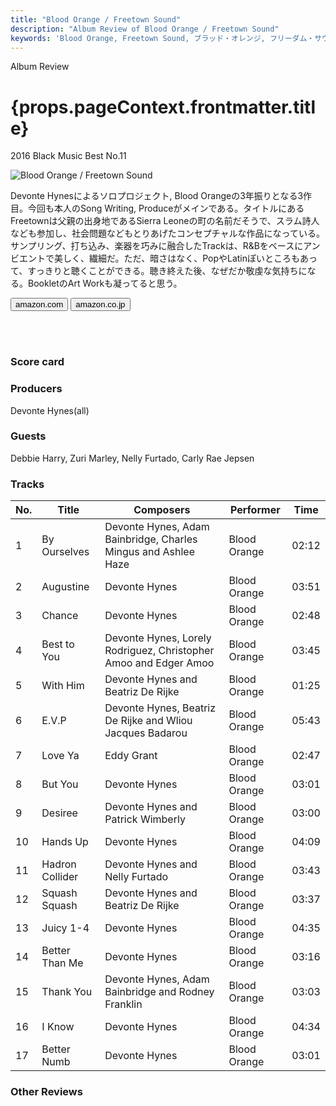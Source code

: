```yaml
---
title: "Blood Orange / Freetown Sound"
description: "Album Review of Blood Orange / Freetown Sound"
keywords: 'Blood Orange, Freetown Sound, ブラッド・オレンジ, フリーダム・サウンド'
---
```





<p className="largeP">Album Review</p>
<h1 className="h1--no--margin">{props.pageContext.frontmatter.title}</h1>
<p className="largeP"><Link to="/best50/2016/">2016 Black Music Best No.11</Link></p>

<Row  className="image-card-group">
	<Column colMd={"4"} colLg={"4"} noGutterMdLeft="">
       <ImageCard>

![Blood Orange / Freetown Sound](../../images/cd/bloodorange2L.jpg) 

</ImageCard>
	</Column>
	<Column colMd={"4"} colLg={"8"} noGutterMdLeft="">
	<p>
	Devonte Hynesによるソロプロジェクト, Blood Orangeの3年振りとなる3作目。今回も本人のSong Writing, Produceがメインである。タイトルにあるFreetownは父親の出身地であるSierra Leoneの町の名前だそうで、スラム詩人なども参加し、社会問題などもとりあげたコンセプチャルな作品になっている。サンプリング、打ち込み、楽器を巧みに融合したTrackは、R&Bをベースにアンビエントで美しく、繊細だ。ただ、暗さはなく、PopやLatinぽいところもあって、すっきりと聴くことができる。聴き終えた後、なぜだか敬虔な気持ちになる。BookletのArt Workも凝ってると思う。
	</p>
	<div>
	  <Button href="https://amzn.to/337m82a" kind="primary" size="small" renderIcon={ArrowUpRight24}>
      amazon.com
    </Button>
    <Button href="https://amzn.to/328ZSWf" kind="secondary" size="small" renderIcon={ArrowUpRight24}>
      amazon.co.jp
    </Button>
	</div>
	<a href="https://geo.music.apple.com/jp/album/freetown-sound/1120719798?mt=1&app=music&ls=1&at=11lcug" style="display:inline-block;overflow:hidden;background:url(https://linkmaker.itunes.apple.com/ja-jp/lockup.svg?releaseDate=2016-06-28T00:00:00Z&kind=album&bubble=apple_music&style=mono-black) no-repeat;width:180px;height:45px;"></a>
	<a href="https://geo.music.apple.com/jp/album/freetown-sound/1120719798?app=itunes&at=11lcug" style="display:inline-block;overflow:hidden;background:url(https://linkmaker.itunes.apple.com/ja-jp/badge-lrg.svg?releaseDate=2016-06-28T00:00:00Z&kind=album&bubble=itunes_music) no-repeat;width:140px;height:45px;"></a>
	</Column>
</Row>
<Row >
	<Column colMd={"4"} colLg={"4"} noGutterMdLeft="">
		<div>
    	<h3>Score card</h3>
			<SliderJS1 value="4" />
    	<SliderJS2 value="1" />
			<SliderJS3 value="2" />
    	<SliderJS4 value="9" />
		</div>
	</Column>
	<Column colMd={"4"} colLg={"8"} noGutterMdLeft="">
		<div>
			<h3>Producers</h3>
			<p>
				Devonte Hynes(all)
			</p>
			<h3>Guests</h3>
			<p>
				Debbie Harry, Zuri Marley, Nelly Furtado, Carly Rae Jepsen
			</p>
		</div>
	</Column>
</Row>

<h3>Tracks</h3>

| No. |	 Title          |	 Composers                                                       |	 Performer  |	 Time	|
| --- |	--------------- | ---------------------------------------------------------------- | ------------ | ----- |
|	1	  |	By Ourselves   	| Devonte Hynes, Adam Bainbridge, Charles Mingus and Ashlee Haze   | Blood Orange	|	02:12 |
|	2	  |	Augustine      	| Devonte Hynes                                                    | Blood Orange	|	03:51 |
|	3	  |	Chance         	| Devonte Hynes                                                    | Blood Orange	|	02:48 |
|	4	  |	Best to You    	| Devonte Hynes, Lorely Rodriguez, Christopher Amoo and Edger Amoo | Blood Orange	|	03:45 |
|	5	  |	With Him       	| Devonte Hynes and Beatriz De Rijke                               | Blood Orange	|	01:25 |
|	6	  |	E.V.P          	| Devonte Hynes, Beatriz De Rijke and Wliou Jacques Badarou        | Blood Orange	|	05:43 |
|	7	  |	Love Ya        	| Eddy Grant                                                       | Blood Orange	|	02:47 |
|	8	  |	But You        	| Devonte Hynes                                                    | Blood Orange	|	03:01 |
|	9	  |	Desiree        	| Devonte Hynes and Patrick Wimberly                               | Blood Orange	|	03:00 |
|	10	|	Hands Up       	| Devonte Hynes                                                    | Blood Orange	|	04:09 |
|	11	|	Hadron Collider	| Devonte Hynes and Nelly Furtado                                  | Blood Orange	|	03:43 |
|	12	|	Squash Squash  	| Devonte Hynes and Beatriz De Rijke                               | Blood Orange	|	03:37 |
|	13	|	Juicy 1-4      	| Devonte Hynes                                                    | Blood Orange	|	04:35 |
|	14	|	Better Than Me 	| Devonte Hynes                                                    | Blood Orange	|	03:16 |
|	15	|	Thank You      	| Devonte Hynes, Adam Bainbridge and Rodney Franklin               | Blood Orange	|	03:03 |
|	16	|	I Know         	| Devonte Hynes                                                    | Blood Orange	|	04:34 |
|	17	|	Better Numb    	| Devonte Hynes                                                    | Blood Orange	|	03:01 |

<h3>Other Reviews</h3>

<Row>
<Column colMd={3} colLg={3} noGutterMdLeft>
<Review1 />
</Column>
<Column colMd={3} colLg={3} noGutterMdLeft>
<Review2 />
</Column>
</Row>